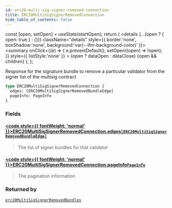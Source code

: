 ```yaml
---
id: erc20-multi-sig-signer-removed-connection
title: ERC20MultiSigSignerRemovedConnection
hide_table_of_contents: false
---
```







  const [open, setOpen] = useState(startOpen);
  return (
    <details {...(open ? { open: true } : {})} className="details" style={{ border:'none', boxShadow:'none', background:'var(--ifm-background-color)' }}>
      <summary
        onClick={(e) => {
          e.preventDefault();
          setOpen((open) => !open);
        }}
        style={{ listStyle:'none' }}
      >
      {open ? dataOpen : dataClose}
      </summary>
      {open && children}
    </details>
  );
};




Response for the signature bundle to remove a particular validator from the signer list of the multisig contract


```graphql
type ERC20MultiSigSignerRemovedConnection {
  edges: [ERC20MultiSigSignerRemovedBundleEdge]
  pageInfo: PageInfo
}
```


### Fields

#### [<code style={{ fontWeight: 'normal' }}>ERC20MultiSigSignerRemovedConnection.<b>edges</b></code>](#)<Bullet />[`[ERC20MultiSigSignerRemovedBundleEdge]`](/testnet/api/graphql/objects/erc20-multi-sig-signer-removed-bundle-edge) <Badge class="secondary" text="list"/> <Badge class="secondary" text="object"/>
> The list of signer bundles for that validator
> 

#### [<code style={{ fontWeight: 'normal' }}>ERC20MultiSigSignerRemovedConnection.<b>pageInfo</b></code>](#)<Bullet />[`PageInfo`](/testnet/api/graphql/objects/page-info) <Badge class="secondary" text="object"/>
> The pagination information
> 



### Returned by

[`erc20MultiSigSignerRemovedBundles`](/testnet/api/graphql/queries/erc-20-multi-sig-signer-removed-bundles)  <Badge class="secondary" text="query"/>

